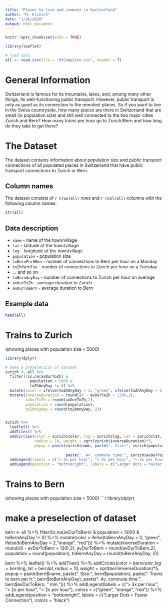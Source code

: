 ```yaml
---
title: "Places to live and commute in Switzerland"
author: "M. Kliesch"
date: "1/26/2020"
output: html_document
---
```


```r
knitr::opts_chunk$set(echo = TRUE)
```

```r
library(leaflet)

# load data
all <- read.csv(file = "dfComplete.csv", header = T)

```

# General Information
Switzerland is famous for its mountains, lakes, and, among many other things, its well-functioning public transport. However, public transport is only as good as its connection to the remotest places. So if you want to live in the Swiss countryside, how many places are there in Switzerland that are small (in population size) and still well connected to the two major cities Zurich and Bern? How many trains per hour go to Zurich/Bern and how long do they take to get there?


# The Dataset  {.tabset}
The dataset contains information about population size and public transport connections of all populated places in Switzerland that have public transport connections to Zurich or Bern.

##  Column names
The dataset consists of `r nrow(all)` rows and `r ncol(all)` columns with the following column names:

```r
str(all)
```

## Data description

* `name` - name of the town/village
* `lat` - latitude of the town/village
* `lng` - longitude of the town/village
* `population` - population size
* `toBernPerHMon` - number of connections to Bern per hour on a Monday
* `toZhPerHTue` - number of connections to Zurich per hour on a Tuesday
* ... and so on
* `toBernAnyDay` - number of connections to Zurich per hour on average
* `avDurToZh` - average duration to Zurich
* `avDurToBern` - average duration to Bern


## Example data

```r
head(all)
```

# Trains to Zurich

(showing places with population size < 5000)
```r
library(dplyr)

# make a preselection of dataset
zurich <- all %>%
  filter(!is.na(avDurToZh) &
           population < 5000 &
           toZhAnyDay != 0) %>%
  mutate(color = ifelse(toZhAnyDay > 3, "green", ifelse(toZhAnyDay > 2,"orange", "red"))) %>%
  mutate(inverseDuration = round((0 - avDurToZh + 130),2),
         avDurToZh = round(avDurToZh,2),
         population = round(population),
         toZhAnyDay = round(toZhAnyDay, 2))


zurich %>%
  leaflet() %>%
  addTiles() %>%
  addCircles(color = zurich$color, lng = zurich$lng, lat = zurich$lat,
             radius = 10, weight = sqrt(zurich$inverseDuration)*5,
             popup = paste(zurich$name, paste(". Size:", zurich$population), paste(". Trains to Zurich per h:",
                                                                            zurich$toZhAnyDay), 
                           paste(". Av. commute time:", zurich$avDurToZh, " min."))) %>%
  addLegend(labels = c("> 3x per hour", "> 2x per hour", "< 2x per hour"), colors = c("green", "orange", "red")) %>%
  addLegend(position = "bottomright", labels = c("Larger Dots = Faster Connection"), colors = "black")

```


# Trains to Bern

(showing places with population size < 5000)
```r
library(dplyr)

# make a preselection of dataset
bern <- all %>%
  filter(!is.na(avDurToBern) &
           population < 5000 &
           toBernAnyDay != 0) %>%
  mutate(color = ifelse(toBernAnyDay > 3, "green", ifelse(toBernAnyDay > 2,"orange", "red"))) %>%
  mutate(inverseDuration = round((0 - avDurToBern + 130),2),
         avDurToBern = round(avDurToBern,2),
         population = round(population),
         toBernAnyDay = round(toBernAnyDay, 2))


bern %>%
  leaflet() %>%
  addTiles() %>%
  addCircles(color = bern$color, lng = bern$lng, lat = bern$lat,
             radius = 10, weight = sqrt(bern$inverseDuration)*5,
             popup = paste(bern$name, paste(". Size:", bern$population), paste(". Trains to bern per h:",
                                                                            bern$toBernAnyDay), 
                           paste(". Av. commute time:", bern$avDurToBern, " min."))) %>%
  addLegend(labels = c("> 3x per hour", "> 2x per hour", "< 2x per hour"), colors = c("green", "orange", "red")) %>%
  addLegend(position = "bottomright", labels = c("Larger Dots = Faster Connection"), colors = "black")
